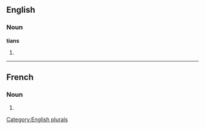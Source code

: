 ==English==

===Noun===
'''tians'''

# {{plural of|[[tian]]}}

[[Category:English plurals]]

----
==French==

===Noun===
{{infl|fr|plural}} {{m|p}}

# {{plural of|tian|lang=French}}


{{rfc-auto}}
